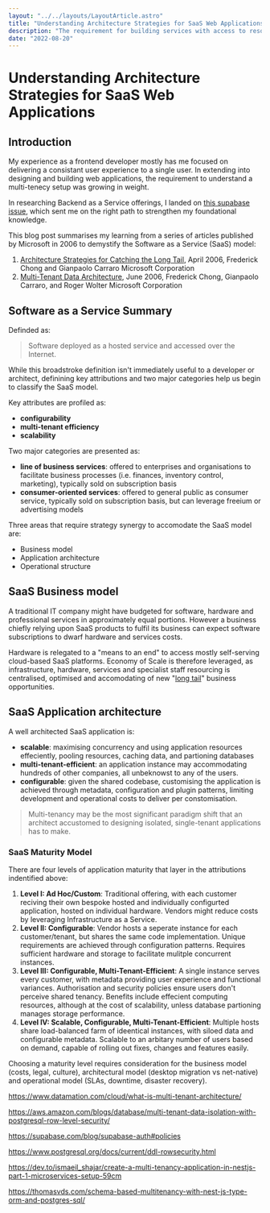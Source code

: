 ```yaml
---
layout: "../../layouts/LayoutArticle.astro"
title: "Understanding Architecture Strategies for SaaS Web Applications"
description: "The requirement for building services with access to resources isolated by customer requires careful consideration."
date: "2022-08-20"
---
```



# Understanding Architecture Strategies for SaaS Web Applications

## Introduction

My experience as a frontend developer mostly has me focused on delivering a consistant user experience to a single user. In extending into designing and building web applications, the requirement to understand a multi-tenecy setup was growing in weight.

In researching Backend as a Service offerings, I landed on [this supabase issue](https://github.com/supabase/supabase/discussions/1615), which sent me on the right path to strengthen my foundational knowledge.

This blog post summarises my learning from a series of articles published by Microsoft in 2006 to demystify the Software as a Service (SaaS) model:

1. [Architecture Strategies for Catching the Long Tail](https://web.archive.org/web/20080510114812/http://msdn.microsoft.com/en-us/library/aa479069.aspx), April 2006, Frederick Chong and Gianpaolo Carraro
   Microsoft Corporation
2. [Multi-Tenant Data Architecture](https://web.archive.org/web/20080510114523/https://msdn.microsoft.com/en-us/library/aa479086.aspx), June 2006, Frederick Chong, Gianpaolo Carraro, and Roger Wolter
   Microsoft Corporation

## Software as a Service Summary

Definded as:

> Software deployed as a hosted service and accessed over the Internet.

While this broadstroke definition isn't immediately useful to a developer or architect, definining key attributions and two major categories help us begin to classify the SaaS model.

Key attributes are profiled as:

- **configurability**
- **multi-tenant efficiency**
- **scalability**

Two major categories are presented as:

- **line of business services**: offered to enterprises and organisations to facilitate business processes (i.e. finances, inventory control, marketing), typically sold on subscription basis
- **consumer-oriented services**: offered to general public as consumer service, typically sold on subscription basis, but can leverage freeium or advertising models

Three areas that require strategy synergy to accomodate the SaaS model are:

- Business model
- Application architecture
- Operational structure

## SaaS Business model

A traditional IT company might have budgeted for software, hardware and professional services in approximately equal portions. However a business chiefly relying upon SaaS products to fulfil its business can expect software subscriptions to dwarf hardware and services costs.

Hardware is relegated to a "means to an end" to access mostly self-serving cloud-based SaaS platforms. Economy of Scale is therefore leveraged, as infrastructure, hardware, services and specialist staff resourcing is centralised, optimised and accomodating of new "[long tail](https://www.wired.com/2004/10/tail/)" business opportunities.

## SaaS Application architecture

A well architected SaaS application is:

- **scalable**: maximising concurrency and using application resources effeciently, pooling resources, caching data, and partioning databases
- **multi-tenant-efficient**: an application instance may accommodating hundreds of other companies, all unbeknowst to any of the users.
- **configurable**: given the shared codebase, customising the application is achieved through metadata, configuration and plugin patterns, limiting development and operational costs to deliver per constomisation.

> Multi-tenancy may be the most significant paradigm shift that an architect accustomed to designing isolated, single-tenant applications has to make.

### SaaS Maturity Model

There are four levels of application maturity that layer in the attributions indentified above:

1. **Level I: Ad Hoc/Custom**: Traditional offering, with each customer reciving their own bespoke hosted and individually configurted application, hosted on individual hardware. Vendors might reduce costs by leveraging Infrastructure as a Service.
2. **Level II: Configurable**: Vendor hosts a seperate instance for each customer/tenant, but shares the same code implementation. Unique requirements are achieved through configuration patterns. Requires sufficient hardware and storage to facilitate mulitple concurrent instances.
3. **Level III: Configurable, Multi-Tenant-Efficient**: A single instance serves every customer, with metadata providing user experience and functional variances. Authorisation and security policies ensure users don't perceive shared tenancy. Benefits include effecient computing resources, although at the cost of scalability, unless database partioning manages storage performance.
4. **Level IV: Scalable, Configurable, Multi-Tenant-Efficient**: Multiple hosts share load-balanced farm of ideentical instances, with siloed data and configurable metadata. Scalable to an arbitary number of users based on demand, capable of rolling out fixes, changes and features easily.

Choosing a maturity level requires consideration for the business model (costs, legal, culture), architectural model (desktop migration vs net-native) and operational model (SLAs, downtime, disaster recovery).

https://www.datamation.com/cloud/what-is-multi-tenant-architecture/

https://aws.amazon.com/blogs/database/multi-tenant-data-isolation-with-postgresql-row-level-security/

https://supabase.com/blog/supabase-auth#policies

https://www.postgresql.org/docs/current/ddl-rowsecurity.html

https://dev.to/ismaeil_shajar/create-a-multi-tenancy-application-in-nestjs-part-1-microservices-setup-59cm

https://thomasvds.com/schema-based-multitenancy-with-nest-js-type-orm-and-postgres-sql/

<div id="reference">
  <ol>
    <ArticleReference title="hey" />
  </ol>
</div>
